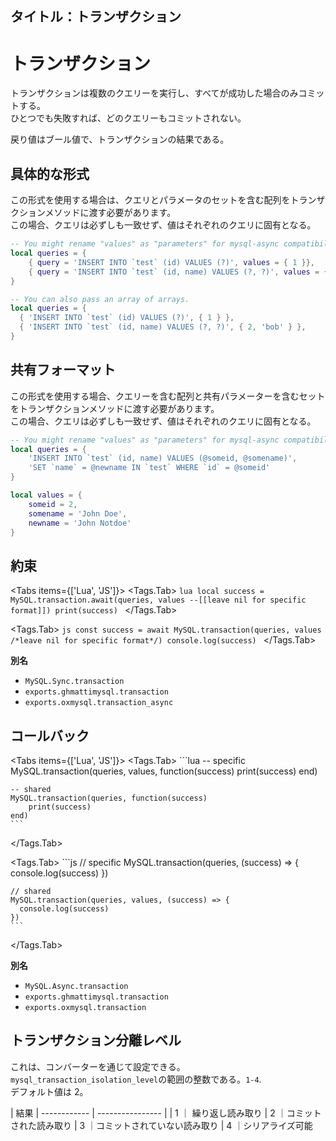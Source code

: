 ## タイトル：トランザクション


# トランザクション

トランザクションは複数のクエリーを実行し、すべてが成功した場合のみコミットする。\
ひとつでも失敗すれば、どのクエリーもコミットされない。

戻り値はブール値で、トランザクションの結果である。

## 具体的な形式

この形式を使用する場合は、クエリとパラメータのセットを含む配列をトランザクションメソッドに渡す必要があります。\
この場合、クエリは必ずしも一致せず、値はそれぞれのクエリに固有となる。

```lua
-- You might rename "values" as "parameters" for mysql-async compatibility.
local queries = {
    { query = 'INSERT INTO `test` (id) VALUES (?)', values = { 1 }},
    { query = 'INSERT INTO `test` (id, name) VALUES (?, ?)', values = { 2, 'bob' }},
}

-- You can also pass an array of arrays.
local queries = {
  { 'INSERT INTO `test` (id) VALUES (?)', { 1 } },
  { 'INSERT INTO `test` (id, name) VALUES (?, ?)', { 2, 'bob' } },
}
```

## 共有フォーマット

この形式を使用する場合、クエリーを含む配列と共有パラメーターを含むセットをトランザクションメソッドに渡す必要があります。\
この場合、クエリは必ずしも一致せず、値はそれぞれのクエリに固有となる。

```lua
-- You might rename "values" as "parameters" for mysql-async compatibility.
local queries = {
    'INSERT INTO `test` (id, name) VALUES (@someid, @somename)',
    'SET `name` = @newname IN `test` WHERE `id` = @someid'
}

local values = {
    someid = 2,
    somename = 'John Doe',
    newname = 'John Notdoe'
}
```

## 約束

<Tabs items={['Lua', 'JS']}>
  <Tags.Tab>
    ```lua
    local success = MySQL.transaction.await(queries, values --[[leave nil for specific format]])
    print(success)
    ```
  </Tags.Tab>

  <Tags.Tab>
    ```js
    const success = await MySQL.transaction(queries, values /*leave nil for specific format*/)
    console.log(success)
    ```
  </Tags.Tab>
</Tabs>

**別名**

- `MySQL.Sync.transaction`
- `exports.ghmattimysql.transaction`
- `exports.oxmysql.transaction_async`

## コールバック

<Tabs items={['Lua', 'JS']}>
  <Tags.Tab>
    ```lua
    -- specific
    MySQL.transaction(queries, values, function(success)
        print(success)
    end)

    -- shared
    MySQL.transaction(queries, function(success)
        print(success)
    end)
    ```

  </Tags.Tab>

  <Tags.Tab>
    ```js
    // specific
    MySQL.transaction(queries, (success) => {
      console.log(success)
    })

    // shared
    MySQL.transaction(queries, values, (success) => {
      console.log(success)
    })
    ```

  </Tags.Tab>
</Tabs>

**別名**

- `MySQL.Async.transaction`
- `exports.ghmattimysql.transaction`
- `exports.oxmysql.transaction`

## トランザクション分離レベル

これは、コンバーターを通じて設定できる。`mysql_transaction_isolation_level`の範囲の整数である。`1-4`.\
デフォルト値は 2。

| 結果
| ------------ | ---------------- |
| 1 ｜ 繰り返し読み取り
| 2 ｜コミットされた読み取り
| 3 ｜コミットされていない読み取り
| 4 ｜シリアライズ可能
